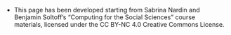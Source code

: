 * This page has been developed starting from Sabrina Nardin and Benjamin Soltoff’s “Computing for the Social Sciences” course materials, licensed under the CC BY-NC 4.0 Creative Commons License.